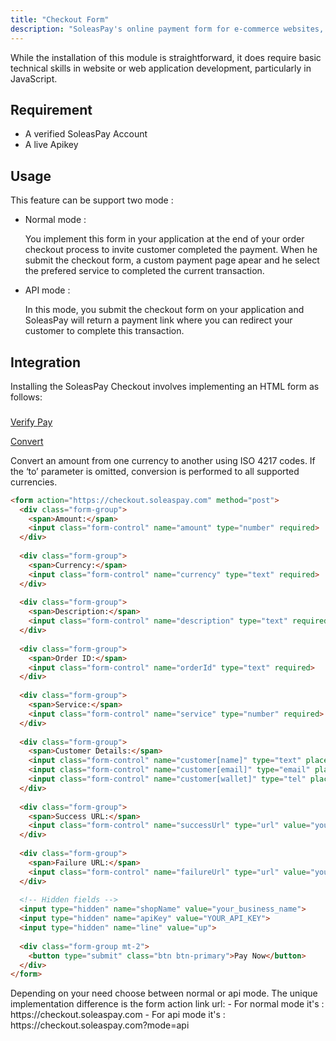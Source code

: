 ```yaml
---
title: "Checkout Form"
description: "SoleasPay's online payment form for e-commerce websites, sales funnel, web/mobile applications, or even desktop applications."
---
```


<Note>
  While the installation of this module is straightforward, it does require basic technical skills in website or web application development, particularly in JavaScript.
</Note>

## Requirement
  * A verified SoleasPay Account
  * A live Apikey

## Usage
  This feature can be support two mode :
  * Normal mode :
    
    You implement this form in your application at the end of your order checkout process to invite customer completed the payment. When he submit the checkout form, a custom payment page apear and he select the prefered service to completed the current transaction. 
  * API mode :

    In this mode, you submit the checkout form on your application and SoleasPay will return a payment link where you can redirect your customer to complete this transaction.

## Integration

Installing the SoleasPay Checkout involves implementing an HTML form as follows:

### <a id="verify-trans" />

[Verify Pay](https://doc.soleaspay.com/api-reference/endpoint/verifyTransaction)


[Convert](https://doc.soleaspay.com/api-reference/endpoint/converter)

Convert an amount from one currency to another using ISO 4217 codes. If the ‘to’ parameter is omitted, conversion is performed to all supported currencies.

```html
<form action="https://checkout.soleaspay.com" method="post">
  <div class="form-group">
    <span>Amount:</span>
    <input class="form-control" name="amount" type="number" required>
  </div>
  
  <div class="form-group">
    <span>Currency:</span>
    <input class="form-control" name="currency" type="text" required>
  </div>
  
  <div class="form-group">
    <span>Description:</span>
    <input class="form-control" name="description" type="text" required>
  </div>
  
  <div class="form-group">
    <span>Order ID:</span>
    <input class="form-control" name="orderId" type="text" required>
  </div>
  
  <div class="form-group">
    <span>Service:</span>
    <input class="form-control" name="service" type="number" required>
  </div>
  
  <div class="form-group">
    <span>Customer Details:</span>
    <input class="form-control" name="customer[name]" type="text" placeholder="Full name" required>
    <input class="form-control" name="customer[email]" type="email" placeholder="Email" required>
	<input class="form-control" name="customer[wallet]" type="tel" placeholder="Phone" required>
  </div>
  
  <div class="form-group">
    <span>Success URL:</span>
    <input class="form-control" name="successUrl" type="url" value="your_success_url" required>
  </div>
  
  <div class="form-group">
    <span>Failure URL:</span>
    <input class="form-control" name="failureUrl" type="url" value="your_failure_url" required>
  </div>
  
  <!-- Hidden fields -->
  <input type="hidden" name="shopName" value="your_business_name">
  <input type="hidden" name="apiKey" value="YOUR_API_KEY">
  <input type="hidden" name="line" value="up">
  
  <div class="form-group mt-2">
    <button type="submit" class="btn btn-primary">Pay Now</button>
  </div>
</form>
```

<Warning>
  Depending on your need choose between normal or api mode. The unique implementation difference is the form action link url:
  - For normal mode it's : https://checkout.soleaspay.com
  - For api mode it's : https://checkout.soleaspay.com?mode=api
</Warning>